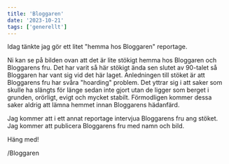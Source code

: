```yaml
---
title: 'Bloggaren'
date: '2023-10-21'
tags: ['generellt']
---
```


<CustomImage
  src="https://raw.githubusercontent.com/Abnovia/blogposts/main/images/hemma_hos.jpg"
  alt="Hemma hos"
/>

Idag tänkte jag gör ett litet "hemma hos Bloggaren" reportage.

Ni kan se på bilden ovan att det är lite stökigt hemma hos Bloggaren och Bloggarens fru. Det har varit så här stökigt ända sen slutet av 90-talet så Bloggaren har vant sig vid det här laget. Anledningen till stöket är att Bloggarens fru har svåra "hoarding" problem. Det yttrar sig i att saker som skulle ha slängts för länge sedan inte gjort utan de ligger som berget i grunden, orörligt, evigt och mycket stabilt. Förmodligen kommer dessa saker aldrig att lämna hemmet innan Bloggarens hädanfärd.

Jag kommer att i ett annat reportage intervjua Bloggarens fru ang stöket. Jag kommer att publicera Bloggarens fru med namn och bild.

Häng med!

/Bloggaren

